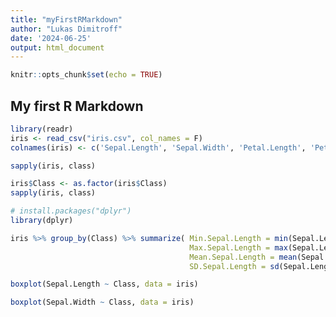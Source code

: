 ```yaml
---
title: "myFirstRMarkdown"
author: "Lukas Dimitroff"
date: '2024-06-25'
output: html_document
---
```


```r
knitr::opts_chunk$set(echo = TRUE)
```

## My first R Markdown

```r

library(readr)
iris <- read_csv("iris.csv", col_names = F)
colnames(iris) <- c('Sepal.Length', 'Sepal.Width', 'Petal.Length', 'Petal.Width', 'Class')

sapply(iris, class)

iris$Class <- as.factor(iris$Class)
sapply(iris, class)

# install.packages("dplyr")
library(dplyr)

iris %>% group_by(Class) %>% summarize( Min.Sepal.Length = min(Sepal.Length, na.rm=T),
                                        Max.Sepal.Length = max(Sepal.Length, na.rm=T),
                                        Mean.Sepal.Length = mean(Sepal.Length, na.rm=T),
                                        SD.Sepal.Length = sd(Sepal.Length, na.rm=T))  %>% as.data.frame()

```

```r
boxplot(Sepal.Length ~ Class, data = iris)

```

```r

boxplot(Sepal.Width ~ Class, data = iris)
```

